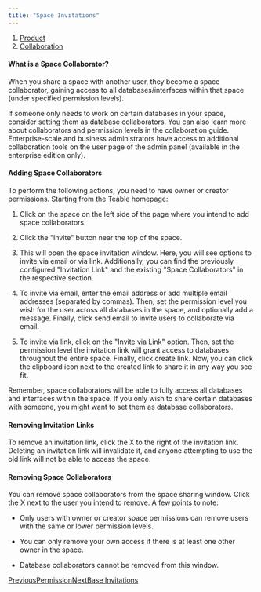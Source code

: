 ```yaml
---
title: "Space Invitations"
---
```


1. [Product](/product)
2. [Collaboration](/product/collaboration)

#### What is a Space Collaborator?

When you share a space with another user, they become a space collaborator, gaining access to all databases/interfaces within that space (under specified permission levels).

If someone only needs to work on certain databases in your space, consider setting them as database collaborators. You can also learn more about collaborators and permission levels in the collaboration guide. Enterprise-scale and business administrators have access to additional collaboration tools on the user page of the admin panel (available in the enterprise edition only).

#### Adding Space Collaborators

To perform the following actions, you need to have owner or creator permissions. Starting from the Teable homepage:

1. Click on the space on the left side of the page where you intend to add space collaborators.

2. Click the "Invite" button near the top of the space.

3. This will open the space invitation window. Here, you will see options to invite via email or via link. Additionally, you can find the previously configured "Invitation Link" and the existing "Space Collaborators" in the respective section.

4. To invite via email, enter the email address or add multiple email addresses (separated by commas). Then, set the permission level you wish for the user across all databases in the space, and optionally add a message. Finally, click send email to invite users to collaborate via email.

5. To invite via link, click on the "Invite via Link" option. Then, set the permission level the invitation link will grant access to databases throughout the entire space. Finally, click create link. Now, you can click the clipboard icon next to the created link to share it in any way you see fit.

Remember, space collaborators will be able to fully access all databases and interfaces within the space. If you only wish to share certain databases with someone, you might want to set them as database collaborators.

#### Removing Invitation Links

To remove an invitation link, click the X to the right of the invitation link. Deleting an invitation link will invalidate it, and anyone attempting to use the old link will not be able to access the space.

#### Removing Space Collaborators

You can remove space collaborators from the space sharing window. Click the X next to the user you intend to remove. A few points to note:

* Only users with owner or creator space permissions can remove users with the same or lower permission levels.

* You can only remove your own access if there is at least one other owner in the space.

* Database collaborators cannot be removed from this window.

[PreviousPermission](/product/collaboration/permission)[NextBase Invitations](/product/collaboration/base-invitations)
